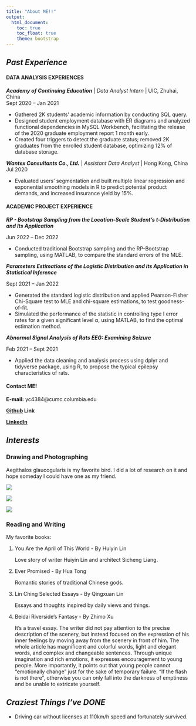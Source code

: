 ```yaml
---
title: "About ME!!"
output: 
  html_document:
    toc: true
    toc_float: true
    theme: bootstrap
---
```



## _Past Experience_

#### DATA ANALYSIS EXPERIENCES

**_Academy of Continuing Education_** | _Data Analyst Intern_ | UIC, Zhuhai, China	                                                             
Sept 2020 – Jan 2021

* Gathered 2K students' academic information by conducting SQL query.
* Designed student employment database with ER diagrams and analyzed functional dependencies in MySQL Workbench, facilitating the release of the 2020 graduate employment report 1 month early.
* Created four triggers to detect the graduate status; removed 2K graduates from the enrolled student database, optimizing 12% of database storage.


**_Wantex Consultants Co., Ltd._** | _Assistant Data Analyst_ | Hong Kong, China           	
Jul 2020

* Evaluated users’ segmentation and built multiple linear regression and exponential smoothing models in R to predict potential product demands, and increased insurance yield by 15%. 

#### ACADEMIC PROJECT EXPERIENCE

**_RP - Bootstrap Sampling from the Location-Scale Student’s t-Distribution and Its Application_**	

Jun 2022 – Dec 2022

*	Conducted traditional Bootstrap sampling and the RP-Bootstrap sampling, using MATLAB, to compare the standard errors of the MLE.

**_Parameters Estimations of the Logistic Distribution and its Application in Statistical Inference_** 	 

Sept 2021 – Jan 2022

*	Generated the standard logistic distribution and applied Pearson-Fisher Chi-Square test to MLE and chi-square estimations, to test goodness-of-fit.
*	Simulated the performance of the statistic in controlling type I error rates for a given significant level α, using MATLAB, to find the optimal estimation method.

**_Abnormal Signal Analysis of Rats EEG: Examining Seizure_** 	      

Feb 2021 – Sept 2021

*	Applied the data cleaning and analysis process using dplyr and tidyverse package, using R, to propose the typical epilepsy characteristics of rats.

#### Contact ME!
**E-mail:** yc4384@cumc.columbia.edu

**[Github](https://github.com/Cynthia1688) Link** 

**[Linkedln](https://www.linkedin.com/in/yangyang-cynthia-chen/)**

## _Interests_

### Drawing and Photographing

Aegithalos glaucogularis is my favorite bird. I did a lot of research on it and hope someday I could have one as my friend.

![](https://pic.netbian.com/uploads/allimg/170328/223403-1490711643172e.jpg)

![](https://p5.toutiaoimg.com/origin/pgc-image/1da638b0398141378e7abf30bfc9bc3f?from=pc)

![](https://alicdn-mpres.51vv.com/v_block/a5a8ce4b408a04e202e89b1e44bda06b.jpeg)


### Reading and Writing

My favorite books: 

1. You Are the April of This World - By Huiyin Lin

   Love story of writer Huiyin Lin and architect Sicheng Liang. 

2. Ever Promised - By Hua Tong

   Romantic stories of traditional Chinese gods.

3. Lin Ching Selected Essays - By Qingxuan Lin

   Essays and thoughts inspired by daily views and things.

4. Beidai Riverside's Fantasy - By Zhimo Xu

   It's a travel essay. The writer did not pay attention to the precise description of the scenery, but instead focused on the expression of his inner feelings by moving away from the scenery in front of him. The whole article has magnificent and colorful words, light and elegant words, and complex and changeable sentences. Through unique imagination and rich emotions, it expresses encouragement to young people. More importantly, it points out that young people cannot "emotionally change" just for the sake of temporary failure. "If the flash is not there", otherwise you can only fall into the darkness of emptiness and be unable to extricate yourself.
   
## _Craziest Things I've DONE_

* Driving car without licenses at 110km/h speed and fortunately survived.


